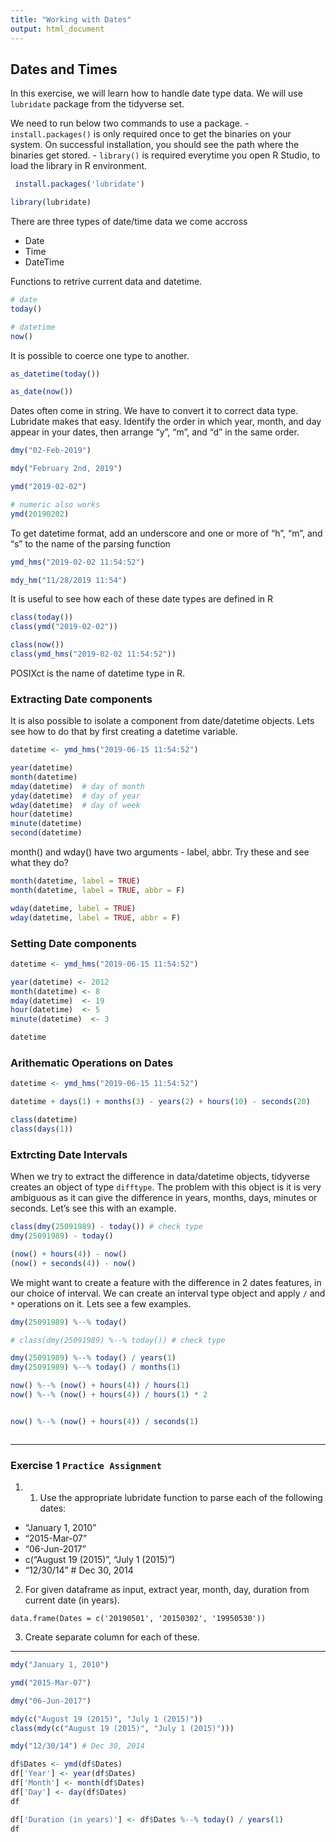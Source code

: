 ```yaml
---
title: "Working with Dates"
output: html_document
---
```



## Dates and Times

In this exercise, we will learn how to handle date type data. We will use `lubridate` package from the tidyverse set.

We need to run below two commands to use a package.
- `install.packages()` is only required once to get the binaries on your system. On successful installation, you should see the path where the binaries get stored.
- `library()` is required everytime you open R Studio, to load the library in R environment.

```r

 install.packages('lubridate')

library(lubridate)


```



There are three types of date/time data we come accross

  * Date
  * Time
  * DateTime

Functions to retrive current data and datetime.

```r

# date
today()

# datetime
now()

```

It is possible to coerce one type to another.

```r

as_datetime(today())

as_date(now())

```


Dates often come in string. We have to convert it to correct data type. Lubridate makes that easy. Identify the order in which year, month, and day appear in your dates, then arrange “y”, “m”, and “d” in the same order.

```r

dmy("02-Feb-2019")

mdy("February 2nd, 2019")

ymd("2019-02-02")

# numeric also works
ymd(20190202)

```

To get datetime format, add an underscore and one or more of “h”, “m”, and “s” to the name of the parsing function

```r

ymd_hms("2019-02-02 11:54:52")

mdy_hm("11/28/2019 11:54")

```

It is useful to see how each of these date types are defined in R

```r

class(today())
class(ymd("2019-02-02"))

class(now())
class(ymd_hms("2019-02-02 11:54:52"))

```

POSIXct is the name of datetime type in R.

### Extracting Date components

It is also possible to isolate a component from date/datetime objects. Lets see how to do that by first creating a datetime variable.

```r

datetime <- ymd_hms("2019-06-15 11:54:52")

year(datetime)
month(datetime)
mday(datetime)  # day of month 
yday(datetime)  # day of year
wday(datetime)  # day of week
hour(datetime)
minute(datetime)
second(datetime)

```

month() and wday() have two arguments - label, abbr. Try these and see what they do?

```r

month(datetime, label = TRUE)
month(datetime, label = TRUE, abbr = F)

wday(datetime, label = TRUE)
wday(datetime, label = TRUE, abbr = F)

```


### Setting Date components

```r

datetime <- ymd_hms("2019-06-15 11:54:52")

year(datetime) <- 2012
month(datetime) <- 8
mday(datetime)  <- 19
hour(datetime)  <- 5
minute(datetime)  <- 3

datetime

```

### Arithematic Operations on Dates

```r

datetime <- ymd_hms("2019-06-15 11:54:52")

datetime + days(1) + months(3) - years(2) + hours(10) - seconds(20)

class(datetime)
class(days(1))

```

### Extrcting Date Intervals

When we try to extract the difference in data/datetime objects, tidyverse creates an object of type `difftype`. The problem with this object is it is very ambiguous as it can give the difference in years, months, days, minutes or seconds. Let's see this with an example.

```r

class(dmy(25091989) - today()) # check type
dmy(25091989) - today()

(now() + hours(4)) - now()
(now() + seconds(4)) - now()

```

We might want to create a feature with the difference in 2 dates features, in our choice of interval. We can create an interval type object and apply `/` and `*` operations on it. Lets see a few examples.

```r
dmy(25091989) %--% today() 
```


```r
# class(dmy(25091989) %--% today()) # check type

dmy(25091989) %--% today() / years(1) 
dmy(25091989) %--% today() / months(1) 

now() %--% (now() + hours(4)) / hours(1)
now() %--% (now() + hours(4)) / hours(1) * 2


now() %--% (now() + hours(4)) / seconds(1)



```

___

### Exercise 1 `Practice Assignment`

1. 1. Use the appropriate lubridate function to parse each of the following dates:

  - "January 1, 2010"
  - "2015-Mar-07"
  - "06-Jun-2017"
  - c("August 19 (2015)", "July 1 (2015)")
  - "12/30/14" # Dec 30, 2014
  
2. For given dataframe as input, extract year, month, day, duration from current date (in years).

`data.frame(Dates = c('20190501', '20150302', '19950530'))`

3. Create separate column for each of these.

___


```r

mdy("January 1, 2010")

ymd("2015-Mar-07")

dmy("06-Jun-2017")

mdy(c("August 19 (2015)", "July 1 (2015)"))
class(mdy(c("August 19 (2015)", "July 1 (2015)")))

mdy("12/30/14") # Dec 30, 2014

```


```r

df$Dates <- ymd(df$Dates)
df['Year'] <- year(df$Dates)
df['Month'] <- month(df$Dates)
df['Day'] <- day(df$Dates)
df

```

```r

df['Duration (in years)'] <- df$Dates %--% today() / years(1) 
df

```



